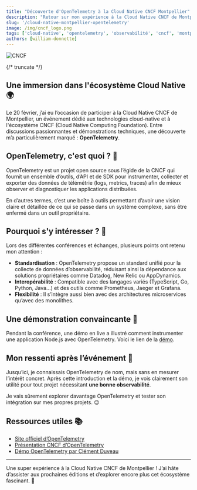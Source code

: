 ```yaml
---
title: "Découverte d'OpenTelemetry à la Cloud Native CNCF Montpellier"
description: "Retour sur mon expérience à la Cloud Native CNCF de Montpellier le 20 février et ma découverte d'OpenTelemetry."
slug: '/cloud-native-montpellier-opentelemetry'
image: /img/cncf_logo.png
tags: ['cloud-native', 'opentelemetry', 'observabilité', 'cncf', 'montpellier']
authors: [william-donnette]
---
```



![CNCF](/img/cncf_logo.jpg 'CNCF')

<HorizontalDisplay />

{/* truncate */}

## Une immersion dans l'écosystème Cloud Native 🌍

Le 20 février, j’ai eu l’occasion de participer à la Cloud Native CNCF de Montpellier, un événement dédié aux technologies cloud-native et à l'écosystème CNCF (Cloud Native Computing Foundation). Entre discussions passionnantes et démonstrations techniques, une découverte m’a particulièrement marqué : **OpenTelemetry**.

## OpenTelemetry, c'est quoi ? 🤔

OpenTelemetry est un projet open source sous l’égide de la CNCF qui fournit un ensemble d’outils, d’API et de SDK pour instrumenter, collecter et exporter des données de télémétrie (logs, metrics, traces) afin de mieux observer et diagnostiquer les applications distribuées.

En d’autres termes, c’est une boîte à outils permettant d’avoir une vision claire et détaillée de ce qui se passe dans un système complexe, sans être enfermé dans un outil propriétaire.

<ArialInArticle />

## Pourquoi s'y intéresser ? 🚀

Lors des différentes conférences et échanges, plusieurs points ont retenu mon attention :

-   **Standardisation** : OpenTelemetry propose un standard unifié pour la collecte de données d’observabilité, réduisant ainsi la dépendance aux solutions propriétaires comme Datadog, New Relic ou AppDynamics.
-   **Interopérabilité** : Compatible avec des langages variés (TypeScript, Go, Python, Java...) et des outils comme Prometheus, Jaeger et Grafana.
-   **Flexibilité** : Il s’intègre aussi bien avec des architectures microservices qu’avec des monolithes.

## Une démonstration convaincante 🎯

Pendant la conférence, une démo en live a illustré comment instrumenter une application Node.js avec OpenTelemetry. Voici le lien de la [démo](https://killercoda.com/clement/scenario/opentelemetry-instrumentation-demo).

<ArialInArticle />

## Mon ressenti après l’événement 📝

Jusqu’ici, je connaissais OpenTelemetry de nom, mais sans en mesurer l’intérêt concret. Après cette introduction et la démo, je vois clairement son utilité pour tout projet nécessitant **une bonne observabilité**.

Je vais sûrement explorer davantage OpenTelemetry et tester son intégration sur mes propres projets. 😉

## Ressources utiles 📚

-   [Site officiel d’OpenTelemetry](https://opentelemetry.io/)
-   [Présentation CNCF d’OpenTelemetry](https://www.cncf.io/projects/opentelemetry/)
-   [Démo OpenTelemetry par Clément Duveau](https://killercoda.com/clement/scenario/opentelemetry-instrumentation-demo)

---

Une super expérience à la Cloud Native CNCF de Montpellier ! J’ai hâte d’assister aux prochaines éditions et d’explorer encore plus cet écosystème fascinant. 🚀

<ArialMultiplex />
